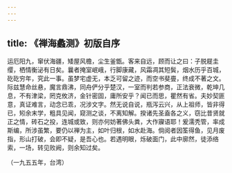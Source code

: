 ```yaml
---
---
---
```

title: 《禅海蠡测》初版自序
---




运厄阳九，窜伏海疆，矮屋风檐，尘生釜甑。客来自远，顾而让之曰：子脱屣圭缨，栖情衡泌有日矣。曩者掩室岷峨，行脚康藏，风霜凋其短鬓，烟水历乎百城，矻矻穷年，究此一事。虽梦宅虚无，本乏可留之迹，而空书斐亹，终成不著之文。际兹慧命丝悬，魔言鼎沸，同舟俨分乎楚汉，一室而判若参商，正法衰微，乾坤几息，不有津梁，罔克攸济，金针密固，庸所安乎？闻已而思，瞿然有省。夫妙契匪意，真证难言，动念已乖，况涉文字。然无说自说，瓶泻云兴，从上祖师，皆非得已，矧余末学，粗具见闻，窥测之谈，不离知解。揆诸先圣盍各之义，窃比昔贤就正之情，砖石之投，连城或致，则亦何妨著佛头粪，大作寱语耶！爰濡秃管，率成斯编，所涉虽繁，要仍以禅为主，如叶归根，如水赴海。倘阅者因筌得鱼，见月废指，形山打破，会即不疑，是吾心也。若遇明眼，烁破面门，此中廓然，徒添络索，一场，转见败阙，则余知过矣。


（一九五五年，台湾）